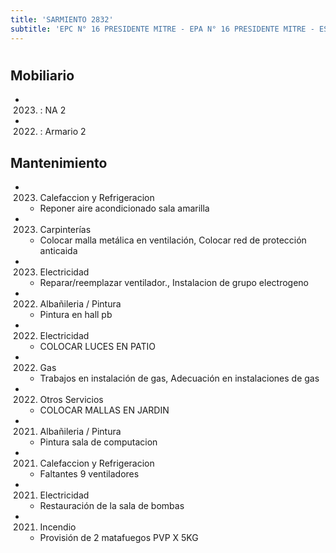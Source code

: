 ```yaml
---
title: 'SARMIENTO 2832'
subtitle: 'EPC N° 16 PRESIDENTE MITRE - EPA N° 16 PRESIDENTE MITRE - ESCUELA INF. N° 05/02°'
---
```


#


## Mobiliario

*  (2023) : NA 2 

*  (2022) : Armario 2 





## Mantenimiento

*  (2023) Calefaccion y Refrigeracion 
    + Reponer aire acondicionado sala amarilla

*  (2023) Carpinterías 
    + Colocar malla metálica en ventilación, Colocar red de protección anticaida

*  (2023) Electricidad 
    + Reparar/reemplazar ventilador., Instalacion de grupo electrogeno

*  (2022) Albañileria / Pintura 
    + Pintura en hall pb

*  (2022) Electricidad 
    + COLOCAR LUCES EN PATIO

*  (2022) Gas 
    + Trabajos en instalación de gas, Adecuación en instalaciones de gas

*  (2022) Otros Servicios 
    + COLOCAR MALLAS EN JARDIN

*  (2021) Albañileria / Pintura 
    + Pintura sala de computacion

*  (2021) Calefaccion y Refrigeracion 
    + Faltantes 9 ventiladores

*  (2021) Electricidad 
    + Restauración de la sala de bombas

*  (2021) Incendio 
    + Provisión de 2 matafuegos PVP X 5KG



